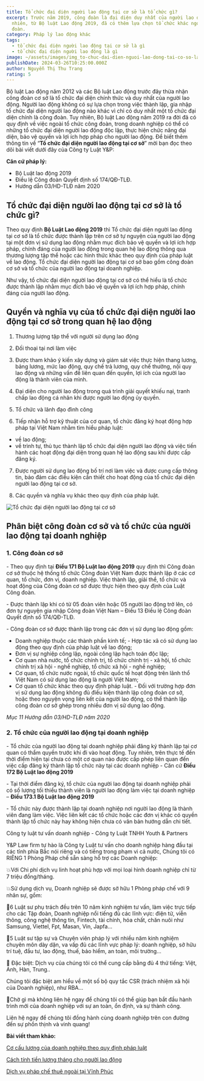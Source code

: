 ```yaml
---
title: Tổ chức đại diện người lao động tại cơ sở là tổ chức gì?
excerpt: Trước năm 2019, công đoàn là đại diện duy nhất của người lao động. Tuy
  nhiên, từ Bộ luật Lao động 2019, đã có thêm lựa chọn tổ chức khác ngoài công
  đoàn.
category: Pháp lý lao động khác
tags:
  - tổ chức đại diện người lao động tại cơ sở là gì
  - tổ chức đại diện người lao động là gì
image: ~/assets/images/img_to-chuc-dai-dien-nguoi-lao-dong-tai-co-so-la-gi.jpg
publishDate: 2024-03-26T10:25:00.000Z
author: Nguyễn Thị Thu Trang
rating: 5
---
```

Bộ luật Lao động năm 2012 và các Bộ luật Lao động trước đây thừa nhận công đoàn cơ sở là tổ chức đại diện chính thức và duy nhất của người lao động. Người lao động không có sự lựa chọn trong việc thành lập, gia nhập tổ chức đại diện người lao động nào khác vì chỉ có duy nhất một tổ chức đại diện chính là công đoàn. Tuy nhiên, Bộ luật Lao động năm 2019 ra đời đã có quy định về việc ngoài tổ chức công đoàn, trong doanh nghiệp có thể có những tổ chức đại diện người lao động độc lập, thực hiện chức năng đại diện, bảo vệ quyền và lợi ích hợp pháp cho người lao động. Để biết thêm thông tin về “**Tổ chức đại diện người lao động tại cơ sở**” mời bạn đọc theo dõi bài viết dưới đây của Công ty Luật Y&P:

**Căn cứ pháp lý:**

* Bộ Luật lao động 2019
* Điều lệ Công đoàn Quyết định số 174/QĐ-TLĐ.
* Hướng dẫn 03/HD-TLĐ năm 2020

## Tổ chức đại diện người lao động tại cơ sở là tổ chức gì?

Theo quy định **Bộ Luật Lao động 2019** thì Tổ chức đại diện người lao động tại cơ sở là tổ chức được thành lập trên cơ sở tự nguyện của người lao động tại một đơn vị sử dụng lao động nhằm mục đích bảo vệ quyền và lợi ích hợp pháp, chính đáng của người lao động trong quan hệ lao động thông qua thương lượng tập thể hoặc các hình thức khác theo quy định của pháp luật về lao động. Tổ chức đại diện người lao động tại cơ sở bao gồm công đoàn cơ sở và tổ chức của người lao động tại doanh nghiệp.

Như vậy, tổ chức đại diện người lao động tại cơ sở có thể hiểu là tổ chức được thành lập nhằm mục đích bảo vệ quyền và lợi ích hợp pháp, chính đáng của người lao động.

## Quyền và nghĩa vụ của tổ chức đại diện người lao động tại cơ sở trong quan hệ lao động

1. Thương lượng tập thể với người sử dụng lao động

2. Đối thoại tại nơi làm việc

3. Được tham khảo ý kiến xây dựng và giám sát việc thực hiện thang lương, bảng lương, mức lao động, quy chế trả lương, quy chế thưởng, nội quy lao động và những vấn đề liên quan đến quyền, lợi ích của người lao động là thành viên của mình.

4. Đại diện cho người lao động trong quá trình giải quyết khiếu nại, tranh chấp lao động cá nhân khi được người lao động ủy quyền.

5. Tổ chức và lãnh đạo đình công

6. Tiếp nhận hỗ trợ kỹ thuật của cơ quan, tổ chức đăng ký hoạt động hợp pháp tại Việt Nam nhằm tìm hiểu pháp luật:

* về lao động;
* về trình tự, thủ tục thành lập tổ chức đại diện người lao động và việc tiến hành các hoạt động đại diện trong quan hệ lao động sau khi được cấp đăng ký.

7. Được người sử dụng lao động bố trí nơi làm việc và được cung cấp thông tin, bảo đảm các điều kiện cần thiết cho hoạt động của tổ chức đại diện người lao động tại cơ sở.

8. Các quyền và nghĩa vụ khác theo quy định của pháp luật.

![Tổ chức đại diện người lao động tại cơ sở](~/assets/images/to-chuc-dai-dien-nguoi-lao-dong-tai-co-so.jpg "Tổ chức đại diện người lao động tại cơ sở")

## Phân biệt công đoàn cơ sở và tổ chức của người lao động tại doanh nghiệp

### 1. Công đoàn cơ sở

\-  Theo quy định tại **Điều 171 Bộ Luật lao động 2019** quy định thì Công đoàn cơ sở thuộc hệ thống tổ chức Công đoàn Việt Nam được thành lập ở các cơ quan, tổ chức, đơn vị, doanh nghiệp. Việc thành lập, giải thể, tổ chức và hoạt động của Công đoàn cơ sở được thực hiện theo quy định của Luật Công đoàn.

\-  Được thành lập khi có từ 05 đoàn viên hoặc 05  người lao động trở lên, có đơn tự nguyện gia  nhập Công đoàn Việt Nam – Điều 13 Điều lệ Công đoàn Quyết định số 174/QĐ-TLĐ.

\-  Công đoàn cơ sở được thành lập trong các đơn vị sử dụng lao động gồm: 

* Doanh nghiệp thuộc các thành phần kinh tế; - Hợp tác xã có sử dụng lao động theo quy định  của pháp luật về lao động; 
* Đơn vị sự nghiệp công lập, ngoài công lập hạch  toán độc lập; 
* Cơ quan nhà nước, tổ chức chính trị, tổ chức  chính trị - xã hội, tổ chức chính trị xã hội - nghề nghiệp, tổ chức xã hội - nghề nghiệp; 
* Cơ quan, tổ chức nước ngoài, tổ chức quốc tế hoạt động trên lãnh thổ Việt Nam có sử dụng lao  động là người Việt Nam; 
* Cơ quan tổ chức khác theo quy định pháp luật. - Đối với trường hợp đơn vị sử dụng lao động không đủ điều kiện thành lập công đoàn cơ sở, hoặc theo nguyện vọng liên kết của người lao động, có thể thành lập công đoàn cơ sở ghép  trong nhiều đơn vị sử dụng lao động. 

*Mục 11 Hướng dẫn 03/HD-TLĐ năm 2020*

### 2. Tổ chức của người lao động tại doanh nghiệp

\-  Tổ chức của người lao động tại doanh nghiệp phải đăng ký thành lập tại cơ quan có thẩm quyền trước khi đi vào hoạt động. Tuy nhiên, trên thực tế đến thời điểm hiện tại chưa có một cơ quan nào được  cấp phép liên quan đến việc cấp đăng ký  thành lập tổ chức này tại các doanh nghiệp - Căn cứ **Điều 172 Bộ Luật lao động 2019**

\-  Tại thời điểm đăng ký, tổ chức của  người lao động tại doanh nghiệp phải có  số lượng tối thiểu thành viên là người  lao động làm việc tại doanh nghiệp – **Điều 173.1 Bộ Luật lao động 2019**

\-  Tổ chức này được thành lập tại doanh  nghiệp nơi người lao động là thành viên  đang làm việc. Việc liên kết các tổ chức hoặc các đơn vị khác có quyền thành lập  tổ chức này hay không hiện chưa có văn  bản hướng dẫn chi tiết.

Công ty luật tư vấn doanh nghiệp - Công ty Luật TNHH Youth & Partners

Y&P Law firm tự hào là Công ty Luật tư vấn cho doanh nghiệp hàng đầu tại các tỉnh phía Bắc nói riêng và có tiếng trong phạm vi cả nước, Chúng tôi có RIÊNG 1 Phòng Pháp chế sẵn sàng hỗ trợ các Doanh nghiệp:

💥Với Chi phí dịch vụ linh hoạt phù hợp với mọi loại hình doanh nghiệp chỉ từ 7 triệu đồng/tháng.

💥Sử dụng dịch vụ, Doanh nghiệp sẽ được sở hữu 1 Phòng pháp chế với 9 nhân sự, gồm:

🔑6 Luật sư phụ trách đều trên 10 năm kinh nghiệm tư vấn, làm việc trực tiếp cho các Tập đoàn, Doanh nghiệp nổi tiếng đủ các lĩnh vực: điện tử, viễn thông, công nghệ thông tin, Fintech, tài chính, hóa chất, chăn nuôi như Samsung, Viettel, Fpt, Masan, Vin, Japfa…

🔑5 Luật sư tập sự và Chuyên viên pháp lý với nhiều năm kinh nghiệm chuyên môn dày dặn, va vấp đủ các lĩnh vực pháp lý: doanh nghiệp, sở hữu trí tuệ, đầu tư, lao động, thuế, bảo hiểm, an toàn, môi trường…

🔑 Đặc biệt: Dịch vụ của chúng tôi có thể cung cấp bằng đủ 4 thứ tiếng: Việt, Anh, Hàn, Trung..

Chúng tôi đặc biệt am hiểu về một số bộ quy tắc CSR (trách nhiệm xã hội của Doanh nghiệp), như RBA…

🎯Chờ gì mà không liên hệ ngay để chúng tôi có thể giúp bạn bắt đầu hành trình mới của doanh nghiệp với sự an toàn, ổn định, và sự thành công.

Liên hệ ngay để chúng tôi đồng hành cùng doanh nghiệp trên con đường đến sự phồn thịnh và vinh quang!

**Bài viết tham khảo:**

[Cơ cấu lương của doanh nghiệp theo quy định pháp luật](https://vinhphuclawyers.vn/kien-thuc-phap-ly/lao-dong/co-cau-luong-cua-doanh-nghiep-theo-quy-dinh-phap-luat-35843.htm)

[Cách tính tiền lương tháng cho người lao động](https://vinhphuclawyers.vn/kien-thuc-phap-ly/lao-dong/cach-tinh-tien-luong-thang-cho-nguoi-lao-dong-35813.htm)

[Dịch vụ pháp chế thuê ngoài tại Vĩnh Phúc](https://vinhphuclawyers.vn/dich-vu-phap-ly/ho-tro-doanh-nghiep/dich-vu-phap-che-thue-ngoai-tai-binh-xuyen-vinh-phuc-35800.htm#:~:text=tr%E1%BB%A3%20doanh%20nghi%E1%BB%87p-,D%E1%BB%8ACH%20V%E1%BB%A4%20PH%C3%81P%20CH%E1%BA%BE%20THU%C3%8A%20NGO%C3%80I%20T%E1%BA%A0I%20B%C3%8CNH%20XUY%C3%8AN%2C%20V%C4%A8NH%20PH%C3%9AC,-3%20th%C3%A1ng%20tr%C6%B0%E1%BB%9Bc)
